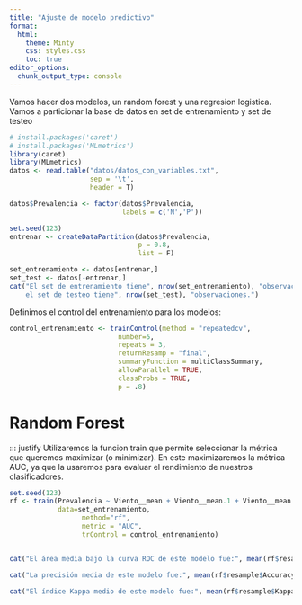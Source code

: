 ```yaml
---
title: "Ajuste de modelo predictivo"
format:
  html:
    theme: Minty
    css: styles.css
    toc: true
editor_options: 
  chunk_output_type: console
---
```


::: justify

Vamos hacer dos modelos, un random forest y una regresion logistica. 
Vamos a particionar la base de datos en set de entrenamiento y set de testeo

```r
# install.packages('caret')
# install.packages('MLmetrics')
library(caret)
library(MLmetrics)
datos <- read.table("datos/datos_con_variables.txt", 
                    sep = '\t',
                    header = T) 

datos$Prevalencia <- factor(datos$Prevalencia,
                            labels = c('N','P'))

set.seed(123)
entrenar <- createDataPartition(datos$Prevalencia,
                                p = 0.8, 
                                list = F)

set_entrenamiento <- datos[entrenar,]
set_test <- datos[-entrenar,]
cat("El set de entrenamiento tiene", nrow(set_entrenamiento), "observaciones y
    el set de testeo tiene", nrow(set_test), "observaciones.")
```

Definimos el control del entrenamiento para los modelos:

```r
control_entrenamiento <- trainControl(method = "repeatedcv",
                           number=5,
                           repeats = 3,
                           returnResamp = "final",
                           summaryFunction = multiClassSummary,
                           allowParallel = TRUE,
                           classProbs = TRUE, 
                           p = .8)

```
:::

# Random Forest

::: justify
Utilizaremos la funcion train que permite seleccionar la métrica que queremos maximizar (o minimizar). En este maximizaremos la métrica AUC, ya que la usaremos para evaluar el rendimiento de nuestros clasificadores.

```r
set.seed(123)
rf <- train(Prevalencia ~ Viento__mean + Viento__mean.1 + Viento__mean.3,
            data=set_entrenamiento,
                  method="rf",
                  metric = "AUC",    
                  trControl = control_entrenamiento)


cat("El área media bajo la curva ROC de este modelo fue:", mean(rf$resample$AUC), "\n")

cat("La precisión media de este modelo fue:", mean(rf$resample$Accuracy), "\n")

cat("El índice Kappa medio de este modelo fue:", mean(rf$resample$Kappa), "\n")
```

